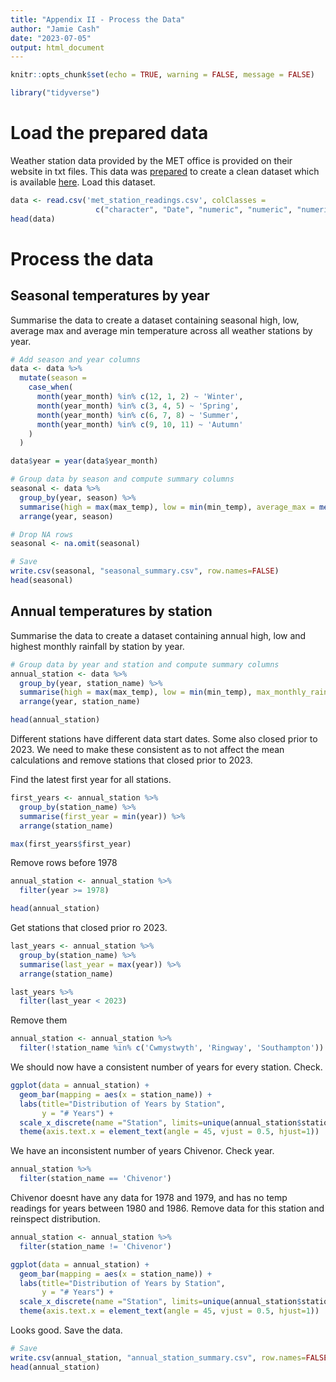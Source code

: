 ```yaml
---
title: "Appendix II - Process the Data"
author: "Jamie Cash"
date: "2023-07-05"
output: html_document
---
```


```r
knitr::opts_chunk$set(echo = TRUE, warning = FALSE, message = FALSE) 
```

```r
library("tidyverse")
```

# Load the prepared data

Weather station data provided by the MET office is provided on their website in txt files. This data was [prepared](prepare.html) to create a clean dataset which is available [here](met_station_readings.csv). Load this dataset.

```r
data <- read.csv('met_station_readings.csv', colClasses = 
                   c("character", "Date", "numeric", "numeric", "numeric"))
head(data)
```

# Process the data

## Seasonal temperatures by year

Summarise the data to create a dataset containing seasonal high, low, average max and average min temperature across all weather stations by year.

```r
# Add season and year columns
data <- data %>% 
  mutate(season = 
    case_when(
      month(year_month) %in% c(12, 1, 2) ~ 'Winter',
      month(year_month) %in% c(3, 4, 5) ~ 'Spring',
      month(year_month) %in% c(6, 7, 8) ~ 'Summer',
      month(year_month) %in% c(9, 10, 11) ~ 'Autumn'
    )
  )

data$year = year(data$year_month)

# Group data by season and compute summary columns
seasonal <- data %>%
  group_by(year, season) %>%
  summarise(high = max(max_temp), low = min(min_temp), average_max = mean(max_temp), average_min = mean(min_temp)) %>%
  arrange(year, season)

# Drop NA rows
seasonal <- na.omit(seasonal)

# Save
write.csv(seasonal, "seasonal_summary.csv", row.names=FALSE)
head(seasonal)
```
## Annual temperatures by station

Summarise the data to create a dataset containing annual high, low and highest monthly rainfall by station by year.

```r
# Group data by year and station and compute summary columns
annual_station <- data %>%
  group_by(year, station_name) %>%
  summarise(high = max(max_temp), low = min(min_temp), max_monthly_rainfall = max(rainfall)) %>%
  arrange(year, station_name)

head(annual_station)
```

Different stations have different data start dates. Some also closed prior to 2023. We need to make these consistent as to not affect the mean calculations and remove stations that closed prior to 2023. 

Find the latest first year for all stations.

```r
first_years <- annual_station %>% 
  group_by(station_name) %>% 
  summarise(first_year = min(year)) %>% 
  arrange(station_name)

max(first_years$first_year)
```

Remove rows before 1978

```r
annual_station <- annual_station %>% 
  filter(year >= 1978)

head(annual_station)
```

Get stations that closed prior ro 2023.

```r
last_years <- annual_station %>% 
  group_by(station_name) %>% 
  summarise(last_year = max(year)) %>% 
  arrange(station_name)

last_years %>% 
  filter(last_year < 2023)
```

Remove them

```r
annual_station <- annual_station %>% 
  filter(!station_name %in% c('Cwmystwyth', 'Ringway', 'Southampton'))
```

We should now have a consistent number of years for every station. Check.

```r
ggplot(data = annual_station) +
  geom_bar(mapping = aes(x = station_name)) +
  labs(title="Distribution of Years by Station", 
       y = "# Years") +
  scale_x_discrete(name ="Station", limits=unique(annual_station$station_name)) +
  theme(axis.text.x = element_text(angle = 45, vjust = 0.5, hjust=1))
```

We have an inconsistent number of years Chivenor. Check year.

```r
annual_station %>% 
  filter(station_name == 'Chivenor')
```

Chivenor doesnt have any data for 1978 and 1979, and has no temp readings for years between 1980 and 1986. Remove data for this station and reinspect distribution.

```r
annual_station <- annual_station %>% 
  filter(station_name != 'Chivenor')

ggplot(data = annual_station) +
  geom_bar(mapping = aes(x = station_name)) +
  labs(title="Distribution of Years by Station", 
       y = "# Years") +
  scale_x_discrete(name ="Station", limits=unique(annual_station$station_name)) +
  theme(axis.text.x = element_text(angle = 45, vjust = 0.5, hjust=1))
```

Looks good. Save the data.

```r
# Save
write.csv(annual_station, "annual_station_summary.csv", row.names=FALSE)
head(annual_station)
```